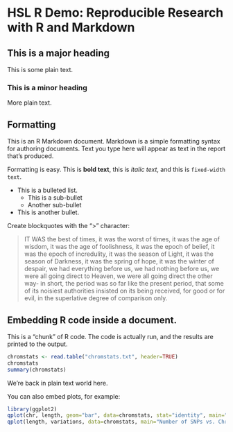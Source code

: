 # HSL R Demo: Reproducible Research with R and Markdown

## This is a major heading

This is some plain text.

### This is a minor heading

More plain text.

## Formatting

This is an R Markdown document. Markdown is a simple formatting syntax for authoring documents. Text you type here will appear as text in the report that's produced. 

Formatting is easy. This is **bold text**, this is *italic text*, and this is `fixed-width text`. 

* This is a bulleted list.
  * This is a sub-bullet
  * Another sub-bullet
* This is another bullet.

Create blockquotes with the ">" character: 

> IT WAS the best of times, it was the worst of times, it was the age of wisdom, it was the age of foolishness, it was the epoch of belief, it was the epoch of incredulity, it was the season of Light, it was the season of Darkness, it was the spring of hope, it was the winter of despair, we had everything before us, we had nothing before us, we were all going direct to Heaven, we were all going direct the other way- in short, the period was so far like the present period, that some of its noisiest authorities insisted on its being received, for good or for evil, in the superlative degree of comparison only.

## Embedding R code inside a document.

This is a "chunk" of R code. The code is actually run, and the results are printed to the output.

```r
chromstats <- read.table("chromstats.txt", header=TRUE)
chromstats
summary(chromstats)
```

We're back in plain text world here. 

You can also embed plots, for example:

```r
library(ggplot2)
qplot(chr, length, geom="bar", data=chromstats, stat="identity", main="Chromosome lengths")
qplot(length, variations, data=chromstats, main="Number of SNPs vs. Chromosome Length") + geom_smooth(method="loess")
```
